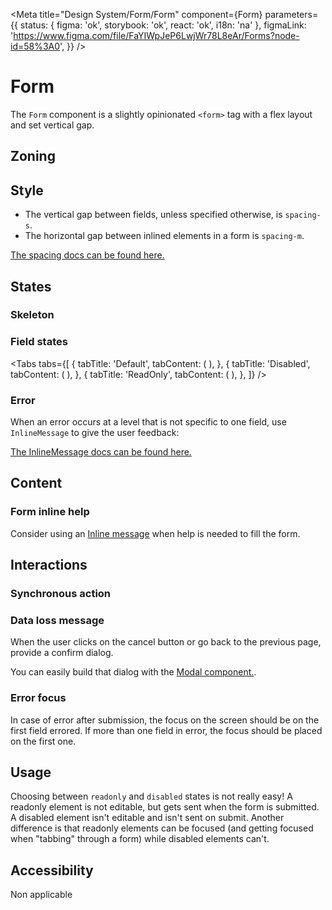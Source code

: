 
<Meta
	title="Design System/Form/Form"
	component={Form}
	parameters={{
		status: { figma: 'ok', storybook: 'ok', react: 'ok', i18n: 'na' },
		figmaLink: 'https://www.figma.com/file/FaYIWpJeP6LwjWr78L8eAr/Forms?node-id=58%3A0',
	}}
/>

# Form

The `Form` component is a slightly opinionated `<form>` tag with a flex layout and set vertical gap.

## Zoning

<FigmaImage
	src="https://www.figma.com/file/qc8oUSyVJM67gSsbTShftt/%F0%9F%93%90-Zoning?node-id=349%3A135"
	alt="zoning image for form"
/>

## Style

- The vertical gap between fields, unless specified otherwise, is `spacing-s`.
- The horizontal gap between inlined elements in a form is `spacing-m`.

[The spacing docs can be found here.](/docs/design-tokens-light-measures--page)

## States

### Skeleton

<FigmaImage
	src="https://www.figma.com/file/FaYIWpJeP6LwjWr78L8eAr/Forms?node-id=311%3A25"
	alt="Form mockup"
/>

<Canvas>
	<Story story={stories.FormSkeleton} />
</Canvas>

### Field states

<Tabs
	tabs={[
		{
			tabTitle: 'Default',
			tabContent: (
				<FigmaImage
					src="https://www.figma.com/file/FaYIWpJeP6LwjWr78L8eAr/Forms?node-id=362%3A699"
					alt="Form mockup"
				/>
			),
		},
		{
			tabTitle: 'Disabled',
			tabContent: (
				<FigmaImage
					src="https://www.figma.com/file/FaYIWpJeP6LwjWr78L8eAr/Forms?node-id=26978%3A137499"
					alt="Form mockup disabled state"
				/>
			),
		},
		{
			tabTitle: 'ReadOnly',
			tabContent: (
				<FigmaImage
					src="https://www.figma.com/file/FaYIWpJeP6LwjWr78L8eAr/Forms?node-id=26980%3A128569"
					alt="Form mockup readonly"
				/>
			),
		},
	]}
/>

<Canvas>
	<Story story={stories.Default} />
</Canvas>

### Error

When an error occurs at a level that is not specific to one field, use `InlineMessage` to give the user feedback:

<FigmaImage
	src="https://www.figma.com/file/FaYIWpJeP6LwjWr78L8eAr/Forms?node-id=314%3A704"
	alt="Form mockup"
/>

<Canvas>
	<Story story={stories.Error} />
</Canvas>

[The InlineMessage docs can be found here.](/docs/components-inline-message--default-demo)

## Content

### Form inline help

Consider using an [Inline message](/?path=/docs/components-inlinemessage--information) when help is needed to fill the form.

<FigmaImage
	src="https://www.figma.com/file/FaYIWpJeP6LwjWr78L8eAr/Forms?node-id=314%3A1028"
	alt="Form mockup"
/>

<Canvas>
	<Story story={stories.InlineHelp} />
</Canvas>

## Interactions

### Synchronous action

<FigmaImage
	src="https://www.figma.com/file/FaYIWpJeP6LwjWr78L8eAr/Forms?node-id=311%3A9"
	alt="Form mockup"
/>

<Canvas>
	<Story story={stories.Loading} />
</Canvas>

### Data loss message

When the user clicks on the cancel button or go back to the previous page, provide a confirm dialog.

<FigmaImage
	src="https://www.figma.com/file/FaYIWpJeP6LwjWr78L8eAr/Forms?node-id=232%3A39"
	alt="Form mockup"
/>

You can easily build that dialog with the [Modal component.](/docs/components-modal--with-disclosure).

### Error focus

In case of error after submission, the focus on the screen should be on the first field errored. If more than one field in error, the focus should be placed on the first one.

## Usage

Choosing between `readonly` and `disabled` states is not really easy!
A readonly element is not editable, but gets sent when the form is submitted.
A disabled element isn't editable and isn't sent on submit.
Another difference is that readonly elements can be focused (and getting focused when "tabbing" through a form) while disabled elements can't.

## Accessibility

Non applicable
